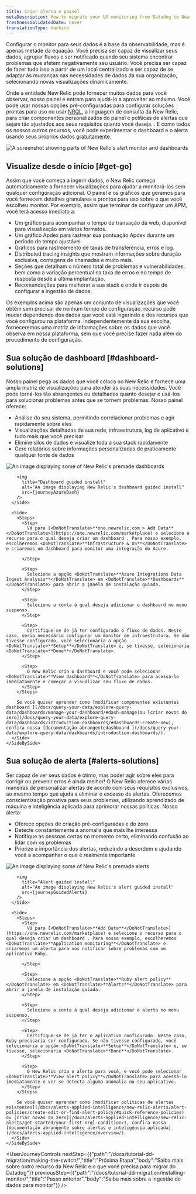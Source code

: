 ```yaml
---
title: Criar alerta e painel
metaDescription: How to migrate your UX monitoring from Datadog to New Relic.
freshnessValidatedDate: never
translationType: machine
---
```









Configurar o monitor para seus dados é a base da observabilidade, mas é apenas metade da equação. Você precisa ser capaz de visualizar seus dados, agrupar fluxos e ser notificado quando seu sistema encontrar problemas que afetem negativamente seu usuário. Você precisa ser capaz de fazer tudo isso a partir de um local centralizado e ser capaz de se adaptar às mudanças nas necessidades de dados da sua organização, selecionando novas visualizações dinamicamente.

Onde a entidade New Relic pode fornecer muitos dados para você observar, nosso painel e <InlinePopover type="alerts"/>entram para ajudá-lo a aproveitar ao máximo. Você pode usar nossas opções pré-configuradas para configurar soluções prontas para uso ou usar [NRQL](/docs/query-your-data/nrql-new-relic-query-language/get-started/introduction-nrql-new-relics-query-language/), a linguagem de consulta da New Relic, para criar componentes personalizados do painel e políticas de alertas que sejam tão ajustados aos seus requisitos quanto você deseja. . E como todos os nossos outros recursos, você pode experimentar o dashboard e o alerta usando seus próprios dados [gratuitamente](https://newrelic.com/signup).

<img
  title="Alerts-and-dash"
  alt="A screenshot showing parts of New Relic's alert monitor and dashboards"
  src={journeyAlertsAndDash}
/>

## Visualize desde o início [#get-go]

Assim que você começa a ingerir dados, o New Relic começa automaticamente a fornecer visualizações para ajudar a monitorá-los sem qualquer configuração adicional. O painel e os gráficos que geramos para você fornecem detalhes granulares e prontos para uso sobre o que você escolheu monitor. Por exemplo, assim que terminar de configurar um APM, você terá acesso imediato a:

* Um gráfico para acompanhar o tempo de transação da web, disponível para visualização em vários formatos.
* Um gráfico Apdex para rastrear sua pontuação Apdex durante um período de tempo ajustável.
* Gráficos para rastreamento de taxas de transferência, erros e log.
* Distributed tracing insights que mostram informações sobre duração exclusiva, contagens de chamadas e muito mais.
* Seções que detalham o número total de problemas e vulnerabilidades, bem como a variação percentual na taxa de erros e no tempo de resposta desde a última implantação.
* Recomendações para melhorar a sua stack e onde ir depois de configurar a ingestão de dados.

Os exemplos acima são apenas um conjunto de visualizações que você obtém sem precisar de nenhum tempo de configuração. recurso pode mudar dependendo dos dados que você está ingerindo e dos recursos que você configurou na plataforma. Independentemente da sua escolha, forneceremos uma matriz de informações sobre os dados que você observa em nossa plataforma, sem que você precise fazer nada além do procedimento de configuração.

## Sua solução de dashboard [#dashboard-solutions]

Nosso painel pega os dados que você coloca no New Relic e fornece uma ampla matriz de visualizações para atender às suas necessidades. Você pode torná-los tão abrangentes ou detalhados quanto desejar e usá-los para solucionar problemas antes que se tornem problemas. Nosso painel oferece:

* Análise do seu sistema, permitindo correlacionar problemas e agir rapidamente sobre eles
* Visualizações detalhadas de sua rede, infraestrutura, log de aplicativo e tudo mais que você precisar
* Elimine silos de dados e visualize toda a sua stack rapidamente
* Gere relatórios sobre informações personalizadas de praticamente qualquer fonte de dados

<CollapserGroup>
  <Collapser
    id="dash-install"
    title="Instale um dashboardpré-fabricado"
  >
    <SideBySide>
      <Side>
        <img
          title="Premade dashboards"
          alt="An image displaying some of New Relic's premade dashboards"
          src={journeyInfraDash}
        />

        <img
          title="Dashboard guided install"
          alt="An image displaying New Relic's dashboard guided install"
          src={journeyAzureDash}
        />
      </Side>

      <Side>
        <Steps>
          <Step>
            Vá para [<DoNotTranslate>**one.newrelic.com > Add Data**</DoNotTranslate>](https://one.newrelic.com/marketplace) e selecione o recurso para o qual deseja criar um dashboard . Para nosso exemplo, escolheremos <DoNotTranslate>**Infrastructure & OS**</DoNotTranslate> e criaremos um dashboard para monitor uma integração do Azure.  

          </Step>

          <Step>
            Selecione a opção <DoNotTranslate>**Azure Integrations Data Ingest Analysis**</DoNotTranslate> em <DoNotTranslate>**Dashboards**</DoNotTranslate> para abrir a janela de instalação guiada.
          </Step>

          <Step>
            Selecione a conta à qual deseja adicionar o dashboard no menu suspenso.
          </Step>

          <Step>
            Certifique-se de já ter configurado o fluxo de dados. Neste caso, seria necessário configurar um monitor de infraestrutura. Se não tivesse configurado, você selecionaria a opção <DoNotTranslate>**Setup**</DoNotTranslate> e, se tivesse, selecionaria <DoNotTranslate>**Done**</DoNotTranslate>.
          </Step>

          <Step>
            O New Relic cria o dashboard e você pode selecionar <DoNotTranslate>**View dashboard**</DoNotTranslate> para acessá-lo imediatamente e começar a visualizar seu fluxo de dados.
          </Step>
        </Steps>

        Se você quiser aprender como [modificar componentes existentes dashboard ](/docs/query-your-data/explore-query-data/dashboards/manage-your-dashboard/#dash-manage)ou [criar novos do zero](/docs/query-your-data/explore-query-data/dashboards/introduction-dashboards/#dashboards-create-new), confira nossa [documentação abrangentedashboard ](/docs/query-your-data/explore-query-data/dashboards/introduction-dashboards/).
      </Side>
    </SideBySide>
  </Collapser>
</CollapserGroup>

## Sua solução de alerta [#alerts-solutions]

Ser capaz de ver seus dados é ótimo, mas poder agir sobre eles para corrigir ou prevenir erros é ainda melhor! O New Relic oferece várias maneiras de personalizar alertas de acordo com seus requisitos exclusivos, ao mesmo tempo que ajuda a eliminar o excesso de alertas. Oferecemos conscientização proativa para seus problemas, utilizando aprendizado de máquina e inteligência aplicada para aprimorar nossas políticas. Nosso alerta:

* Oferece opções de criação pré-configuradas e do zero
* Detecte constantemente a anomalia que mais lhe interessa
* Notifique as pessoas certas no momento certo, eliminando confusão ao lidar com os problemas
* Priorize a importância dos alertas, reduzindo a desordem e ajudando você a acompanhar o que é realmente importante

<CollapserGroup>
  <Collapser
    id="alerts-install"
    title="Instale um alerta predefinido"
  >
    <SideBySide>
      <Side>
        <img
          title="Premade alerts"
          alt="An image displaying some of New Relic's premade alerts"
          src={journeyPremadeAlerts}
        />

        <img
          title="Alert guided install"
          alt="An image displaying New Relic's alert guided install"
          src={journeyGuidedAlerts}
        />
      </Side>

      <Side>
        <Steps>
          <Step>
            Vá para [<DoNotTranslate>**Add Data**</DoNotTranslate>](https://one.newrelic.com/marketplace) e selecione o recurso para o qual deseja criar um dashboard . Para nosso exemplo, escolheremos <DoNotTranslate>**Application monitoring**</DoNotTranslate> e criaremos um alerta para nos notificar sobre problemas com um aplicativo Ruby.  

          </Step>

          <Step>
            Selecione a opção <DoNotTranslate>**Ruby alert policy**</DoNotTranslate> em <DoNotTranslate>**Alerts**</DoNotTranslate> para abrir a janela de instalação guiada.
          </Step>

          <Step>
            Selecione a conta à qual deseja adicionar o alerta no menu suspenso.
          </Step>

          <Step>
            Certifique-se de já ter o aplicativo configurado. Neste caso, Ruby precisaria ser configurado. Se não tivesse configurado, você selecionaria a opção <DoNotTranslate>**Setup**</DoNotTranslate> e, se tivesse, selecionaria <DoNotTranslate>**Done**</DoNotTranslate>.
          </Step>

          <Step>
            O New Relic cria o alerta para você, e você pode selecionar <DoNotTranslate>**View alert policy**</DoNotTranslate> para acessá-lo imediatamente e ver se detecta alguma anomalia no seu aplicativo.
          </Step>
        </Steps>

        Se você quiser aprender como [modificar políticas de alertas existentes](/docs/alerts-applied-intelligence/new-relic-alerts/alert-policies/create-edit-or-find-alert-policy/#quick-reference-policies) ou [criar novas do zero](/docs/alerts-applied-intelligence/new-relic-alerts/get-started/your-first-nrql-condition/), confira nossa [documentação abrangente sobre alertas e inteligência aplicada](/docs/alerts-applied-intelligence/overview/).
      </Side>
    </SideBySide>
  </Collapser>
</CollapserGroup>

<UserJourneyControls
  nextStep={{"path":"/docs/tutorial-dd-migration/making-the-switch/","title":"Próxima Etapa","body":"Saiba mais sobre outro recurso da New Relic e o que você precisa para migrar do Datadog"}}
  previousStep={{"path":"/docs/tutorial-dd-migration/installing-monitor/","title":"Passo anterior","body":"Saiba mais sobre a ingestão de dados para monitor"}}
/>
